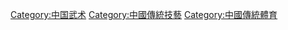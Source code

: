 [[Category:中国武术|Category:中国武术]]
[[Category:中國傳統技藝|Category:中國傳統技藝]]
[[Category:中國傳統體育|Category:中國傳統體育]]